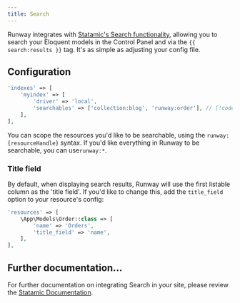 ```yaml
---
title: Search
---
```


Runway integrates with [Statamic's Search functionality](https://statamic.dev/search#overview), allowing you to search your Eloquent models in the Control Panel and via the `{{ search:results }}` tag. It's as simple as adjusting your config file.

## Configuration

```php config/statamic/search.php
'indexes' => [
    'myindex' => [
        'driver' => 'local',
        'searchables' => ['collection:blog', 'runway:order'], // [!code ++]
    ],
],
```

You can scope the resources you'd like to be searchable, using the `runway:{resourceHandle}` syntax. If you'd like everything in Runway to be searchable, you can use`runway:*`.

### Title field

By default, when displaying search results, Runway will use the first listable column as the 'title field'. If you'd like to change this, add the `title_field` option to your resource's config:

```php config/runway.php
'resources' => [
	\App\Models\Order::class => [
	    'name' => 'Orders',
		'title_field' => 'name',
	],
],
```

## Further documentation...

For further documentation on integrating Search in your site, please review the [Statamic Documentation](https://statamic.dev/search#overview).
